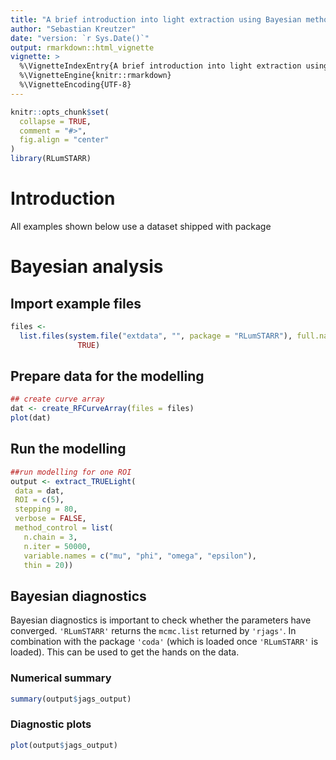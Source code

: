 ```yaml
---
title: "A brief introduction into light extraction using Bayesian methods as implemented in RLumSTARR"
author: "Sebastian Kreutzer"
date: "version: `r Sys.Date()`"
output: rmarkdown::html_vignette
vignette: >
  %\VignetteIndexEntry{A brief introduction into light extraction using Bayesian methods as implemented in RLumSTARR}
  %\VignetteEngine{knitr::rmarkdown}
  %\VignetteEncoding{UTF-8}
---
```


```r
knitr::opts_chunk$set(
  collapse = TRUE,
  comment = "#>",
  fig.align = "center"
)
library(RLumSTARR)
```

# Introduction

All examples shown below use a dataset shipped with package

# Bayesian analysis

## Import example files

```r
files <-
  list.files(system.file("extdata", "", package = "RLumSTARR"), full.names =
               TRUE)
```

## Prepare data for the modelling

```r
## create curve array 
dat <- create_RFCurveArray(files = files)
plot(dat)
```

## Run the modelling

```r
##run modelling for one ROI
output <- extract_TRUELight(
 data = dat,
 ROI = c(5),
 stepping = 80,
 verbose = FALSE,
 method_control = list(
   n.chain = 3,
   n.iter = 50000,
   variable.names = c("mu", "phi", "omega", "epsilon"),
   thin = 20))
```

## Bayesian diagnostics

Bayesian diagnostics is important to check whether the parameters have 
converged. `'RLumSTARR'` returns the `mcmc.list` returned by `'rjags'`. 
In combination with the package `'coda'` (which is loaded once `'RLumSTARR'` is loaded). 
This can be used to get the hands on the data.

### Numerical summary
```r
summary(output$jags_output)
```

### Diagnostic plots

```r
plot(output$jags_output)
```
